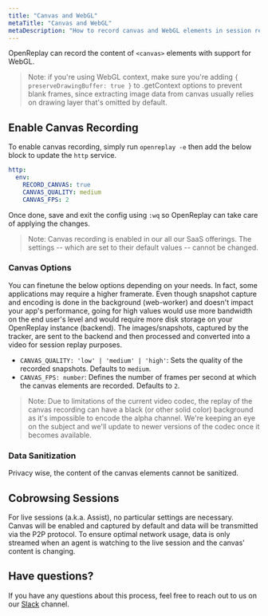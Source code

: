 ```yaml
---
title: "Canvas and WebGL"
metaTitle: "Canvas and WebGL"
metaDescription: "How to record canvas and WebGL elements in session replay."
---
```


OpenReplay can record the content of `<canvas>` elements with support for WebGL.

> Note: if you're using WebGL context, make sure you're adding `{ preserveDrawingBuffer: true }` to .getContext options to prevent blank frames, since extracting image data from canvas usually relies on drawing layer that's omitted by default.

## Enable Canvas Recording

To enable canvas recording, simply run `openreplay -e` then add the below block to update the `http` service.

```yaml
http:
  env:
    RECORD_CANVAS: true
    CANVAS_QUALITY: medium
    CANVAS_FPS: 2
```

Once done, save and exit the config using `:wq` so OpenReplay can take care of applying the changes.

> Note: Canvas recording is enabled in our all our SaaS offerings. The settings -- which are set to their default values -- cannot be changed.

### Canvas Options

You can finetune the below options depending on your needs. In fact, some applications may require a higher framerate. Even though snapshot capture and encoding is done in the background (web-worker) and doesn't impact your app's performance, going for high values would use more bandwidth on the end user's level and would require more disk storage on your OpenReplay instance (backend). The images/snapshots, captured by the tracker, are sent to the backend and then processed and converted into a video for session replay purposes.

- `CANVAS_QUALITY: 'low' | 'medium' | 'high'`: Sets the quality of the recorded snapshots. Defaults to `medium`.
- `CANVAS_FPS: number`: Defines the number of frames per second at which the canvas elements are recorded. Defaults to `2`.

> Note: Due to limitations of the current video codec, the replay of the canvas recording can have a black (or other solid color) background as it's impossible to encode the alpha channel. We're keeping an eye on the subject and we'll update to newer versions of the codec once it becomes available.

### Data Sanitization

Privacy wise, the content of the canvas elements cannot be sanitized.

## Cobrowsing Sessions

For live sessions (a.k.a. Assist), no particular settings are necessary. Canvas will be enabled and captured by default and data will be transmitted via the P2P protocol. To ensure optimal network usage, data is only streamed when an agent is watching to the live session and the canvas' content is changing.

## Have questions?

If you have any questions about this process, feel free to reach out to us on our [Slack](https://slack.openreplay.com) channel.

